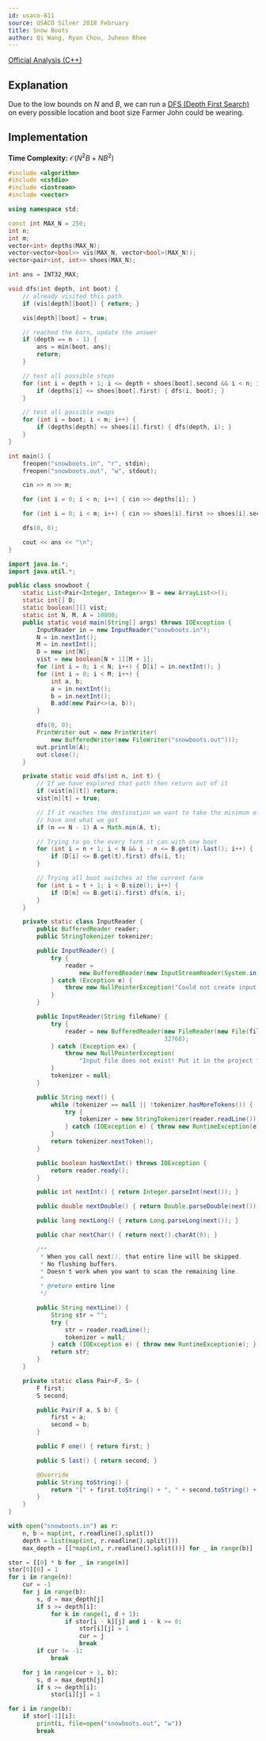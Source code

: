 ```yaml
---
id: usaco-811
source: USACO Silver 2018 February
title: Snow Boots
author: Qi Wang, Ryan Chou, Juheon Rhee
---
```


[Official Analysis (C++)](http://www.usaco.org/current/data/sol_snowboots_silver_feb18.html)

## Explanation

Due to the low bounds on $N$ and $B$, we can run a [DFS (Depth First Search)](/silver/dfs) on every possible location and boot size Farmer John could be wearing.

## Implementation

**Time Complexity:** $\mathcal{O}(N^2B + NB^2)$
<LanguageSection>

<CPPSection>

```cpp
#include <algorithm>
#include <cstdio>
#include <iostream>
#include <vector>

using namespace std;

const int MAX_N = 250;
int n;
int m;
vector<int> depths(MAX_N);
vector<vector<bool>> vis(MAX_N, vector<bool>(MAX_N));
vector<pair<int, int>> shoes(MAX_N);

int ans = INT32_MAX;

void dfs(int depth, int boot) {
	// already visited this path
	if (vis[depth][boot]) { return; }

	vis[depth][boot] = true;

	// reached the barn, update the answer
	if (depth == n - 1) {
		ans = min(boot, ans);
		return;
	}

	// test all possible steps
	for (int i = depth + 1; i <= depth + shoes[boot].second && i < n; i++) {
		if (depths[i] <= shoes[boot].first) { dfs(i, boot); }
	}

	// test all possible swaps
	for (int i = boot; i < m; i++) {
		if (depths[depth] <= shoes[i].first) { dfs(depth, i); }
	}
}

int main() {
	freopen("snowboots.in", "r", stdin);
	freopen("snowboots.out", "w", stdout);

	cin >> n >> m;

	for (int i = 0; i < n; i++) { cin >> depths[i]; }

	for (int i = 0; i < m; i++) { cin >> shoes[i].first >> shoes[i].second; }

	dfs(0, 0);

	cout << ans << "\n";
}
```
</CPPSection>
<JavaSection>

```java
import java.io.*;
import java.util.*;

public class snowboot {
	static List<Pair<Integer, Integer>> B = new ArrayList<>();
	static int[] D;
	static boolean[][] vist;
	static int N, M, A = 10000;
	public static void main(String[] args) throws IOException {
		InputReader in = new InputReader("snowboots.in");
		N = in.nextInt();
		M = in.nextInt();
		D = new int[N];
		vist = new boolean[N + 1][M + 1];
		for (int i = 0; i < N; i++) { D[i] = in.nextInt(); }
		for (int i = 0; i < M; i++) {
			int a, b;
			a = in.nextInt();
			b = in.nextInt();
			B.add(new Pair<>(a, b));
		}

		dfs(0, 0);
		PrintWriter out = new PrintWriter(
		    new BufferedWriter(new FileWriter("snowboots.out")));
		out.println(A);
		out.close();
	}

	private static void dfs(int n, int t) {
		// If we have explored that path then return out of it
		if (vist[n][t]) return;
		vist[n][t] = true;

		// If it reaches the destination we want to take the minimum of what we
		// have and what we got
		if (n == N - 1) A = Math.min(A, t);

		// Trying to go the every farm it can with one boot
		for (int i = n + 1; i < N && i - n <= B.get(t).last(); i++) {
			if (D[i] <= B.get(t).first) dfs(i, t);
		}

		// Trying all boot switches at the current farm
		for (int i = t + 1; i < B.size(); i++) {
			if (D[n] <= B.get(i).first) dfs(n, i);
		}
	}

	private static class InputReader {
		public BufferedReader reader;
		public StringTokenizer tokenizer;

		public InputReader() {
			try {
				reader =
				    new BufferedReader(new InputStreamReader(System.in), 32768);
			} catch (Exception e) {
				throw new NullPointerException("Could not create input stream");
			}
		}

		public InputReader(String fileName) {
			try {
				reader = new BufferedReader(new FileReader(new File(fileName)),
				                            32768);
			} catch (Exception ex) {
				throw new NullPointerException(
				    "Input file does not exist! Put it in the project folder.");
			}
			tokenizer = null;
		}

		public String next() {
			while (tokenizer == null || !tokenizer.hasMoreTokens()) {
				try {
					tokenizer = new StringTokenizer(reader.readLine());
				} catch (IOException e) { throw new RuntimeException(e); }
			}
			return tokenizer.nextToken();
		}

		public boolean hasNextInt() throws IOException {
			return reader.ready();
		}

		public int nextInt() { return Integer.parseInt(next()); }

		public double nextDouble() { return Double.parseDouble(next()); }

		public long nextLong() { return Long.parseLong(next()); }

		public char nextChar() { return next().charAt(0); }

		/**
		 * When you call next(), that entire line will be skipped.
		 * No flushing buffers.
		 * Doesn't work when you want to scan the remaining line.
		 *
		 * @return entire line
		 */

		public String nextLine() {
			String str = "";
			try {
				str = reader.readLine();
				tokenizer = null;
			} catch (IOException e) { throw new RuntimeException(e); }
			return str;
		}
	}

	private static class Pair<F, S> {
		F first;
		S second;

		public Pair(F a, S b) {
			first = a;
			second = b;
		}

		public F one() { return first; }

		public S last() { return second; }

		@Override
		public String toString() {
			return "[" + first.toString() + ", " + second.toString() + "]";
		}
	}
}
```

</JavaSection>

<PySection>

```py
with open("snowboots.in") as r:
	n, b = map(int, r.readline().split())
	depth = list(map(int, r.readline().split()))
	max_depth = [[*map(int, r.readline().split())] for _ in range(b)]

stor = [[0] * b for _ in range(n)]
stor[0][0] = 1
for i in range(n):
	cur = -1
	for j in range(b):
		s, d = max_depth[j]
		if s >= depth[i]:
			for k in range(1, d + 1):
				if stor[i - k][j] and i - k >= 0:
					stor[i][j] = 1
					cur = j
					break
		if cur != -1:
			break

	for j in range(cur + 1, b):
		s, d = max_depth[j]
		if s >= depth[i]:
			stor[i][j] = 1

for i in range(b):
	if stor[-1][i]:
		print(i, file=open("snowboots.out", "w"))
		break
```

</PySection>

</LanguageSection>
